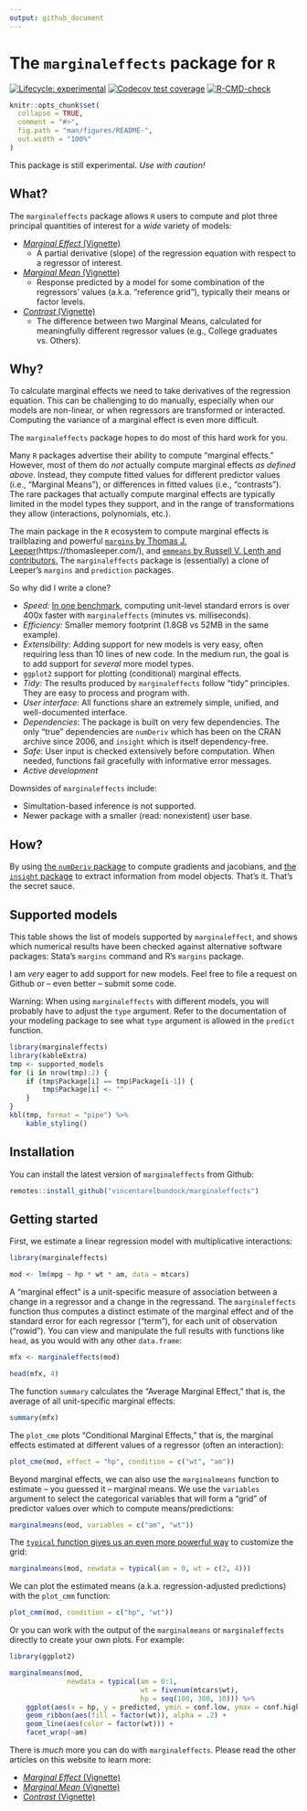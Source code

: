 ```yaml
---
output: github_document
---
```


# The `marginaleffects` package for `R`

<!-- badges: start -->
[![Lifecycle: experimental](https://img.shields.io/badge/lifecycle-experimental-orange.svg)](https://www.tidyverse.org/lifecycle/#experimental)
[![Codecov test coverage](https://codecov.io/gh/vincentarelbundock/marginaleffects/branch/main/graph/badge.svg)](https://codecov.io/gh/vincentarelbundock/marginaleffects?branch=main)
[![R-CMD-check](https://github.com/vincentarelbundock/marginaleffects/workflows/R-CMD-check/badge.svg)](https://github.com/vincentarelbundock/marginaleffects/actions)
<!-- badges: end -->

```r
knitr::opts_chunk$set(
  collapse = TRUE,
  comment = "#>",
  fig.path = "man/figures/README-",
  out.width = "100%"
)
```

This package is still experimental. *Use with caution!*

## What?

The `marginaleffects` package allows `R` users to compute and plot three principal quantities of interest for a *wide* variety of models:

* [_Marginal Effect_ (Vignette)](https://vincentarelbundock.github.io/marginaleffects/articles/mfx.html) 
    - A partial derivative (slope) of the regression equation with respect to a regressor of interest.
* [_Marginal Mean_ (Vignette)](https://vincentarelbundock.github.io/marginaleffects/articles/marginalmeans.html) 
    - Response predicted by a model for some combination of the regressors' values (a.k.a. "reference grid"), typically their means or factor levels. 
* [_Contrast_ (Vignette)](https://vincentarelbundock.github.io/marginaleffects/articles/contrasts.html) 
    - The difference between two Marginal Means, calculated for meaningfully different regressor values (e.g., College graduates vs. Others).

## Why?

To calculate marginal effects we need to take derivatives of the regression equation. This can be challenging to do manually, especially when our models are non-linear, or when regressors are transformed or interacted. Computing the variance of a marginal effect is even more difficult. 

The `marginaleffects` package hopes to do most of this hard work for you.

Many `R` packages advertise their ability to compute "marginal effects." However, most of them do *not* actually compute marginal effects *as defined above*. Instead, they compute fitted values for different predictor values (i.e., "Marginal Means"), or differences in fitted values (i.e., "contrasts"). The rare packages that actually compute marginal effects are typically limited in the model types they support, and in the range of transformations they allow (interactions, polynomials, etc.).

The main package in the `R` ecosystem to compute marginal effects is trailblazing and powerful [`margins` by Thomas J. Leeper](https://cran.r-project.org/web/packages/margins/index.html)(https://thomasleeper.com/), and [`emmeans` by Russell V. Lenth and contributors.](https://cran.r-project.org/web/packages/emmeans/index.html) The `marginaleffects` package is (essentially) a clone of Leeper's `margins` and `prediction` packages. 

So why did I write a clone?

* _Speed:_ [In one benchmark,](https://vincentarelbundock.github.io/marginaleffects/articles/benchmark.html) computing unit-level standard errors is over 400x faster with `marginaleffects` (minutes vs. milliseconds).
* _Efficiency:_ Smaller memory footprint (1.8GB vs 52MB in the same example).
* _Extensibility:_ Adding support for new models is very easy, often requiring less than 10 lines of new code. In the medium run, the goal is to add support for *several* more model types.
* `ggplot2` support for plotting (conditional) marginal effects.
* _Tidy:_ The results produced by `marginaleffects` follow "tidy" principles. They are easy to process and program with. 
* _User interface:_ All functions share an extremely simple, unified, and well-documented interface.
* _Dependencies_: The package is built on very few dependencies. The only "true" dependencies are `numDeriv` which has been on the CRAN archive since 2006, and `insight` which is itself dependency-free.
* _Safe:_  User input is checked extensively before computation. When needed, functions fail gracefully with informative error messages.
* _Active development_

Downsides of `marginaleffects` include:

* Simultation-based inference is not supported.
* Newer package with a smaller (read: nonexistent) user base.

## How?

By using [the `numDeriv` package](https://cran.r-project.org/web/packages/numDeriv/index.html) to compute gradients and jacobians, and [the `insight` package](https://easystats.github.io/insight/) to extract information from model objects. That's it. That's the secret sauce.

## Supported models

This table shows the list of models supported by `marginaleffect`, and shows which numerical results have been checked against alternative software packages: Stata's `margins` command and R's `margins` package. 

I am *very* eager to add support for new models. Feel free to file a request on Github or -- even better -- submit some code.

Warning: When using `marginaleffects` with different models, you will probably have to adjust the `type` argument. Refer to the documentation of your modeling package to see what `type` argument is allowed in the `predict` function. 

```r
library(marginaleffects)
library(kableExtra)
tmp <- supported_models
for (i in nrow(tmp):2) {
    if (tmp$Package[i] == tmp$Package[i-1]) {
        tmp$Package[i] <- ""
    }
}
kbl(tmp, format = "pipe") %>% 
    kable_styling() 
```

## Installation

You can install the latest version of `marginaleffects` from Github:

```r
remotes::install_github("vincentarelbundock/marginaleffects")
```

## Getting started

First, we estimate a linear regression model with multiplicative interactions:

```r
library(marginaleffects)

mod <- lm(mpg ~ hp * wt * am, data = mtcars)
```

A "marginal effect" is a unit-specific measure of association between a change in a regressor and a change in the regressand. The `marginaleffects` function thus computes a distinct estimate of the marginal effect and of the standard error for each regressor ("term"), for each unit of observation ("rowid"). You can view and manipulate the full results with functions like `head`, as you would with any other `data.frame`:

```r
mfx <- marginaleffects(mod)

head(mfx, 4)
```

The function `summary` calculates the "Average Marginal Effect," that is, the average of all unit-specific marginal effects:

```r
summary(mfx)
```

The `plot_cme` plots "Conditional Marginal Effects," that is, the marginal effects estimated at different values of a regressor (often an interaction):

```r
plot_cme(mod, effect = "hp", condition = c("wt", "am"))
```

Beyond marginal effects, we can also use the `marginalmeans` function to estimate -- you guessed it -- marginal means. We use the `variables` argument to select the categorical variables that will form a "grid" of predictor values over which to compute means/predictions:

```r
marginalmeans(mod, variables = c("am", "wt"))
```

The [`typical` function gives us an even more powerful way](https://vincentarelbundock.github.io/marginaleffects/reference/typical.html) to customize the grid:

```r
marginalmeans(mod, newdata = typical(am = 0, wt = c(2, 4)))
```

We can plot the estimated means (a.k.a. regression-adjusted predictions) with the `plot_cmm` function:

```r
plot_cmm(mod, condition = c("hp", "wt"))
```

Or you can work with the output of the `marginalmeans` or `marginaleffects` directly to create your own plots. For example:

```r
library(ggplot2)

marginalmeans(mod, 
              newdata = typical(am = 0:1, 
                                wt = fivenum(mtcars$wt), 
                                hp = seq(100, 300, 10))) %>%
    ggplot(aes(x = hp, y = predicted, ymin = conf.low, ymax = conf.high)) +
    geom_ribbon(aes(fill = factor(wt)), alpha = .2) +
    geom_line(aes(color = factor(wt))) +
    facet_wrap(~am)
```

There is *much* more you can do with `marginaleffects`. Please read the other articles on this website to learn more:

* [_Marginal Effect_ (Vignette)](https://vincentarelbundock.github.io/marginaleffects/articles/mfx.html) 
* [_Marginal Mean_ (Vignette)](https://vincentarelbundock.github.io/marginaleffects/articles/marginalmeans.html) 
* [_Contrast_ (Vignette)](https://vincentarelbundock.github.io/marginaleffects/articles/contrasts.html) 
